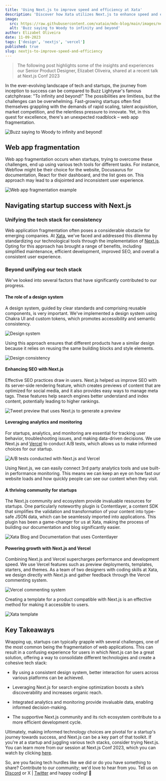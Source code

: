 ```yaml
---
title: 'Using Next.js to improve speed and efficiency at Xata'
description: 'Discover how Xata utilizes Next.js to enhance speed and efficiency.'
image:
  src: https://raw.githubusercontent.com/xataio/mdx-blog/main/images/nextjs-to-improve-speed-and-efficiency.jpg
  alt: 'Buzz saying to Woody to infinity and beyond'
author: Elizabet Oliveira
date: 11-09-2023
tags: ['design', 'nextjs', 'vercel']
published: true
slug: nextjs-to-improve-speed-and-efficiency
---
```


> The following post highlights some of the insights and experiences our Senior Product Designer, Elizabet Oliveira, shared at a recent talk at Next.js Conf 2023

<ArticleVideo platform="youtube" src="https://www.youtube.com/watch?v=2c8T4w1Uudg" />

In the ever-evolving landscape of tech and startups, the journey from inception to success can be compared to Buzz Lightyear's famous catchphrase: "To infinity and beyond!" The possibilities are limitless, but the challenges can be overwhelming. Fast-growing startups often find themselves grappling with the demands of rapid scaling, talent acquisition, market competition, and the relentless pressure to innovate. Yet, in this quest for excellence, there's an unexpected roadblock – web app fragmentation.

![Buzz saying to Woody to infinity and beyond!](/images/nextjs-to-improve-speed-and-efficiency/cover.png)

## Web app fragmentation

Web app fragmentation occurs when startups, trying to overcome these challenges, end up using various tech tools for different tasks. For instance, Webflow might be their choice for the website, Docusaurus for documentation, React for their dashboard, and the list goes on. This approach may lead to a disjointed and inconsistent user experience.

![Web app fragmentation example](/images/nextjs-to-improve-speed-and-efficiency/web-app-fragmentation.png)

## Navigating startup success with Next.js

### Unifying the tech stack for consistency

Web application fragmentation often poses a considerable obstacle for emerging companies. At [Xata](https://xata.io), we've faced and addressed this dilemma by standardizing our technological tools through the implementation of [Next.js](https://nextjs.org/). Opting for this approach has brought a range of benefits, including simplified maintenance, efficient development, improved SEO, and overall a consistent user experience.

### Beyond unifying our tech stack

We've looked into several factors that have significantly contributed to our progress.

#### The role of a design system

A design system, guided by clear standards and comprising reusable components, is very important. We've implemented a design system using Chakra UI and custom tokens, which promotes accessibility and semantic consistency.

![Design system](/images/nextjs-to-improve-speed-and-efficiency/design-system.png)

Using this approach ensures that different products have a similar design because it relies on reusing the same building blocks and style elements.

![Design consistency](/images/nextjs-to-improve-speed-and-efficiency/design-system-in-use.png)

#### Enhancing SEO with Next.js

Effective SEO practices draw in users. Next.js helped us improve SEO with its server-side rendering feature, which creates previews of content that are optimized for social media, and it also provides easy ways to manage meta tags. These features help search engines better understand and index content, potentially leading to higher rankings.

![Tweet preview that uses Next.js to generate a preview](/images/nextjs-to-improve-speed-and-efficiency/seo.png)

#### Leveraging analytics and monitoring

For startups, analytics, and monitoring are essential for tracking user behavior, troubleshooting issues, and making data-driven decisions. We use Next.js and [Vercel](https://vercel.com/) to conduct A/B tests, which allows us to make informed choices for our startup.

![A/B tests conducted with Next.js and Vercel](/images/nextjs-to-improve-speed-and-efficiency/a-b-tests.png)

Using Next.js, we can easily connect 3rd party analytics tools and use built-in performance monitoring. This means we can keep an eye on how fast our website loads and how quickly people can see our content when they visit.

#### A thriving community for startups

The Next.js community and ecosystem provide invaluable resources for startups. One particularly noteworthy plugin is Contentlayer, a content SDK that simplifies the validation and transformation of your content into type-safe JSON data, which can be seamlessly imported into applications. This plugin has been a game-changer for us at Xata, making the process of building our documentation and blog significantly easier.

![Xata Blog and Documentation that uses Contentlayer](/images/nextjs-to-improve-speed-and-efficiency/contentlayer.png)

#### Powering growth with Next.js and Vercel

Combining Next.js and Vercel supercharges performance and development speed. We use Vercel features such as preview deployments, templates, starters, and themes. As a team of two designers with coding skills at Xata, we design directly with Next.js and gather feedback through the Vercel commenting system.

![Vercel commenting system](/images/nextjs-to-improve-speed-and-efficiency/comment-system.png)

Creating a template for a product compatible with Next.js is an effective method for making it accessible to users.

![Xata template](/images/nextjs-to-improve-speed-and-efficiency/xata-template.png)

## Key Takeaways

Wrapping up, startups can typically grapple with several challenges, one of the most common being the fragmentation of web applications. This can result in a confusing experience for users in which Next.js can be a great solution, offering a way to consolidate different technologies and create a cohesive tech stack:

- By using a consistent design system, better interaction for users across various platforms can be achieved.
- Leveraging Next.js for search engine optimization boosts a site’s discoverability and increases organic reach.
- Integrated analytics and monitoring provide invaluable data, enabling informed decision-making.

- The supportive Next.js community and its rich ecosystem contribute to a more efficient development cycle.


Ultimately, making informed technology choices are pivotal for a startup's journey towards success, and Next.js can be a key part of that toolkit. If you're at a startup and juggling various tech stacks, consider trying Next.js. You can learn more from our session at Next.js Conf 2023, which you can watch by clicking [here](https://www.youtube.com/watch?v=2c8T4w1Uudg).

So, are you facing tech hurdles like we did or do you have something to share? Contribute to our community; we'd love to hear from you. Tell us on [Discord](https://xata.io/discord) or X | [Twitter](https://twitter.com/xata) and happy coding! 🦋
